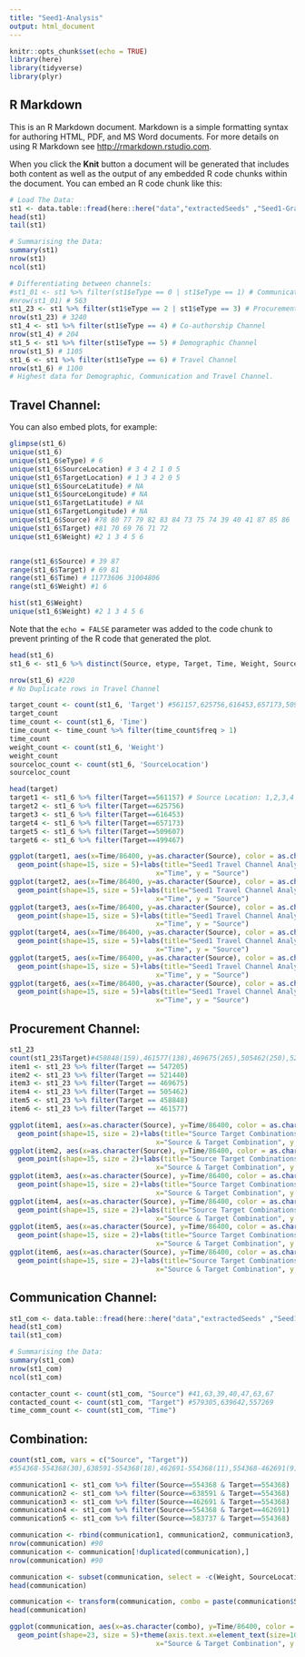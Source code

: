 ```yaml
---
title: "Seed1-Analysis"
output: html_document
---
```


```r
knitr::opts_chunk$set(echo = TRUE)
library(here)
library(tidyverse)
library(plyr)
```

## R Markdown

This is an R Markdown document. Markdown is a simple formatting syntax for authoring HTML, PDF, and MS Word documents. For more details on using R Markdown see <http://rmarkdown.rstudio.com>.

When you click the **Knit** button a document will be generated that includes both content as well as the output of any embedded R code chunks within the document. You can embed an R code chunk like this:

```r
# Load The Data:
st1 <- data.table::fread(here::here("data","extractedSeeds" ,"Seed1-Graph2NonCom.csv"))
head(st1)
tail(st1)

# Summarising the Data:
summary(st1)
nrow(st1)
ncol(st1)

# Differentiating between channels:
#st1_01 <- st1 %>% filter(st1$eType == 0 | st1$eType == 1) # Communication Channel
#nrow(st1_01) # 563
st1_23 <- st1 %>% filter(st1$eType == 2 | st1$eType == 3) # Procurement Channel
nrow(st1_23) # 3240
st1_4 <- st1 %>% filter(st1$eType == 4) # Co-authorship Channel
nrow(st1_4) # 204
st1_5 <- st1 %>% filter(st1$eType == 5) # Demographic Channel
nrow(st1_5) # 1105
st1_6 <- st1 %>% filter(st1$eType == 6) # Travel Channel
nrow(st1_6) # 1100
# Highest data for Demographic, Communication and Travel Channel.
```

## Travel Channel:

You can also embed plots, for example:

```r
glimpse(st1_6)
unique(st1_6)
unique(st1_6$eType) # 6
unique(st1_6$SourceLocation) # 3 4 2 1 0 5
unique(st1_6$TargetLocation) # 1 3 4 2 0 5
unique(st1_6$SourceLatitude) # NA
unique(st1_6$SourceLongitude) # NA
unique(st1_6$TargetLatitude) # NA
unique(st1_6$TargetLongitude) # NA
unique(st1_6$Source) #78 80 77 79 82 83 84 73 75 74 39 40 41 87 85 86
unique(st1_6$Target) #81 70 69 76 71 72
unique(st1_6$Weight) #2 1 3 4 5 6


range(st1_6$Source) # 39 87
range(st1_6$Target) # 69 81
range(st1_6$Time) # 11773606 31004806
range(st1_6$Weight) #1 6

hist(st1_6$Weight)
unique(st1_6$Weight) #2 1 3 4 5 6
```

Note that the `echo = FALSE` parameter was added to the code chunk to prevent printing of the R code that generated the plot.
```r
head(st1_6)
st1_6 <- st1_6 %>% distinct(Source, etype, Target, Time, Weight, SourceLocation)

nrow(st1_6) #220
# No Duplicate rows in Travel Channel
```

```r
target_count <- count(st1_6, 'Target') #561157,625756,616453,657173,509607,499467
target_count
time_count <- count(st1_6, 'Time')
time_count <- time_count %>% filter(time_count$freq > 1)
time_count
weight_count <- count(st1_6, 'Weight')
weight_count
sourceloc_count <- count(st1_6, 'SourceLocation')
sourceloc_count
```

```r
head(target)
target1 <- st1_6 %>% filter(Target==561157) # Source Location: 1,2,3,4
target2 <- st1_6 %>% filter(Target==625756)
target3 <- st1_6 %>% filter(Target==616453)
target4 <- st1_6 %>% filter(Target==657173)
target5 <- st1_6 %>% filter(Target==509607)
target6 <- st1_6 %>% filter(Target==499467)

```

```r
ggplot(target1, aes(x=Time/86400, y=as.character(Source), color = as.character(SourceLocation), fill=as.character(SourceLocation))) + 
  geom_point(shape=15, size = 5)+labs(title="Seed1 Travel Channel Analysis based on Target 561157",
                                    x="Time", y = "Source")
ggplot(target2, aes(x=Time/86400, y=as.character(Source), color = as.character(SourceLocation), fill=as.character(SourceLocation))) + 
  geom_point(shape=15, size = 5)+labs(title="Seed1 Travel Channel Analysis based on Target 625756",
                                    x="Time", y = "Source")
ggplot(target3, aes(x=Time/86400, y=as.character(Source), color = as.character(SourceLocation), fill=as.character(SourceLocation))) + 
  geom_point(shape=15, size = 5)+labs(title="Seed1 Travel Channel Analysis based on Target 616453",
                                    x="Time", y = "Source")
ggplot(target4, aes(x=Time/86400, y=as.character(Source), color = as.character(SourceLocation), fill=as.character(SourceLocation))) + 
  geom_point(shape=15, size = 5)+labs(title="Seed1 Travel Channel Analysis based on Target 657173",
                                    x="Time", y = "Source")
ggplot(target5, aes(x=Time/86400, y=as.character(Source), color = as.character(SourceLocation), fill=as.character(SourceLocation))) + 
  geom_point(shape=15, size = 5)+labs(title="Seed1 Travel Channel Analysis based on Target 509607",
                                    x="Time", y = "Source")
ggplot(target6, aes(x=Time/86400, y=as.character(Source), color = as.character(SourceLocation), fill=as.character(SourceLocation))) + 
  geom_point(shape=15, size = 5)+labs(title="Seed1 Travel Channel Analysis based on Target 499467",
                                    x="Time", y = "Source")

```

## Procurement Channel:

```r
st1_23
count(st1_23$Target)#458848(159),461577(138),469675(265),505462(250),521440(281),547205(343)
item1 <- st1_23 %>% filter(Target == 547205)
item2 <- st1_23 %>% filter(Target == 521440)
item3 <- st1_23 %>% filter(Target == 469675)
item4 <- st1_23 %>% filter(Target == 505462)
item5 <- st1_23 %>% filter(Target == 458848)
item6 <- st1_23 %>% filter(Target == 461577)

ggplot(item1, aes(x=as.character(Source), y=Time/86400, color = as.character(eType), fill=as.character(eType))) + 
  geom_point(shape=15, size = 2)+labs(title="Source Target Combinations Seed1 ",
                                    x="Source & Target Combination", y = "Time")
ggplot(item2, aes(x=as.character(Source), y=Time/86400, color = as.character(eType), fill=as.character(eType))) + 
  geom_point(shape=15, size = 2)+labs(title="Source Target Combinations Seed1 ",
                                    x="Source & Target Combination", y = "Time")
ggplot(item3, aes(x=as.character(Source), y=Time/86400, color = as.character(eType), fill=as.character(eType))) + 
  geom_point(shape=15, size = 2)+labs(title="Source Target Combinations Seed1 ",
                                    x="Source & Target Combination", y = "Time")
ggplot(item4, aes(x=as.character(Source), y=Time/86400, color = as.character(eType), fill=as.character(eType))) + 
  geom_point(shape=15, size = 2)+labs(title="Source Target Combinations Seed1 ",
                                    x="Source & Target Combination", y = "Time")
ggplot(item5, aes(x=as.character(Source), y=Time/86400, color = as.character(eType), fill=as.character(eType))) + 
  geom_point(shape=15, size = 2)+labs(title="Source Target Combinations Seed1 ",
                                    x="Source & Target Combination", y = "Time")
ggplot(item6, aes(x=as.character(Source), y=Time/86400, color = as.character(eType), fill=as.character(eType))) + 
  geom_point(shape=15, size = 2)+labs(title="Source Target Combinations Seed1 ",
                                    x="Source & Target Combination", y = "Time")
```

## Communication Channel:

```r
st1_com <- data.table::fread(here::here("data","extractedSeeds" ,"Seed1-Graph2Com.csv"))
head(st1_com)
tail(st1_com)

# Summarising the Data:
summary(st1_com)
nrow(st1_com)
ncol(st1_com)

```


```r
contacter_count <- count(st1_com, "Source") #41,63,39,40,47,63,67
contacted_count <- count(st1_com, "Target") #579305,639642,557269
time_comm_count <- count(st1_com, "Time")
```

## Combination:
```r
count(st1_com, vars = c("Source", "Target")) 
#554368-554368(30),638591-554368(18),462691-554368(11),554368-462691(9),583737-554368	(10)	

```

```r
communication1 <- st1_com %>% filter(Source==554368 & Target==554368)
communication2 <- st1_com %>% filter(Source==638591 & Target==554368)
communication3 <- st1_com %>% filter(Source==462691 & Target==554368)
communication4 <- st1_com %>% filter(Source==554368 & Target==462691)
communication5 <- st1_com %>% filter(Source==583737 & Target==554368)

communication <- rbind(communication1, communication2, communication3, communication4, communication5)
nrow(communication) #90
communication <- communication[!duplicated(communication),]
nrow(communication) #90

communication <- subset(communication, select = -c(Weight, SourceLocation))
head(communication)

communication <- transform(communication, combo = paste(communication$Source, communication$Target, sep = ","))
head(communication)
```

```r
ggplot(communication, aes(x=as.character(combo), y=Time/86400, color = as.character(eType), fill=as.character(eType))) + 
  geom_point(shape=23, size = 5)+theme(axis.text.x=element_text(size=10, angle=90))+labs(title="Source Target Combinations Seed1 ",
                                    x="Source & Target Combination", y = "Time")

```



